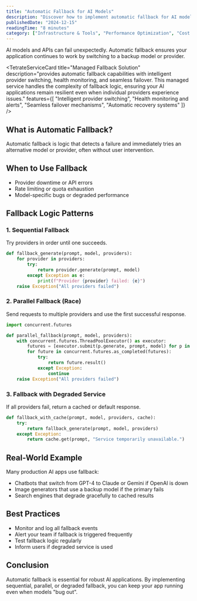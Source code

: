 ```yaml
---
title: "Automatic Fallback for AI Models"
description: "Discover how to implement automatic fallback for AI models. Learn code patterns and real-world examples to keep your AI apps running."
publishedDate: "2024-12-15"
readingTime: "8 minutes"
category: ["Infrastructure & Tools", "Performance Optimization", "Cost Optimization", "Resiliency"]
---
```



<!-- Removed duplicate H1: Automatic Fallback for AI Models -->

AI models and APIs can fail unexpectedly. Automatic fallback ensures your application continues to work by switching to a backup model or provider.

<TetrateServiceCard 
  title="Managed Fallback Solution"
  description="provides automatic fallback capabilities with intelligent provider switching, health monitoring, and seamless failover. This managed service handles the complexity of fallback logic, ensuring your AI applications remain resilient even when individual providers experience issues."
  features={[
    "Intelligent provider switching",
    "Health monitoring and alerts",
    "Seamless failover mechanisms",
    "Automatic recovery systems"
  ]}
/>

## What is Automatic Fallback?

Automatic fallback is logic that detects a failure and immediately tries an alternative model or provider, often without user intervention.

## When to Use Fallback
- Provider downtime or API errors
- Rate limiting or quota exhaustion
- Model-specific bugs or degraded performance

## Fallback Logic Patterns

### 1. Sequential Fallback
Try providers in order until one succeeds.

```python
def fallback_generate(prompt, model, providers):
    for provider in providers:
        try:
            return provider.generate(prompt, model)
        except Exception as e:
            print(f"Provider {provider} failed: {e}")
    raise Exception("All providers failed")
```

### 2. Parallel Fallback (Race)
Send requests to multiple providers and use the first successful response.

```python
import concurrent.futures

def parallel_fallback(prompt, model, providers):
    with concurrent.futures.ThreadPoolExecutor() as executor:
        futures = [executor.submit(p.generate, prompt, model) for p in providers]
        for future in concurrent.futures.as_completed(futures):
            try:
                return future.result()
            except Exception:
                continue
    raise Exception("All providers failed")
```

### 3. Fallback with Degraded Service
If all providers fail, return a cached or default response.

```python
def fallback_with_cache(prompt, model, providers, cache):
    try:
        return fallback_generate(prompt, model, providers)
    except Exception:
        return cache.get(prompt, "Service temporarily unavailable.")
```

## Real-World Example

Many production AI apps use fallback:
- Chatbots that switch from GPT-4 to Claude or Gemini if OpenAI is down
- Image generators that use a backup model if the primary fails
- Search engines that degrade gracefully to cached results

## Best Practices
- Monitor and log all fallback events
- Alert your team if fallback is triggered frequently
- Test fallback logic regularly
- Inform users if degraded service is used

## Conclusion
Automatic fallback is essential for robust AI applications. By implementing sequential, parallel, or degraded fallback, you can keep your app running even when models "bug out". 